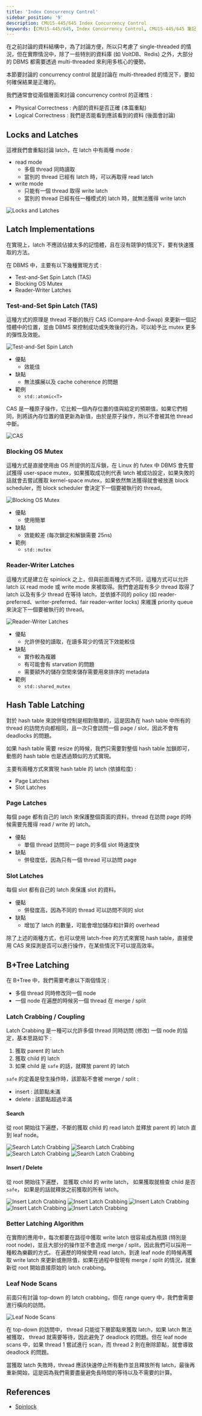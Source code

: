 ```yaml
---
title: 'Index Concurrency Control'
sidebar_position: '9'
description: CMU15-445/645 Index Concurrency Control
keywords: [CMU15-445/645, Index Concurrency Control, CMU15-445/645 筆記]
---
```


<head>
  <title>CMU 15-445/645 Index Concurrency Control</title>
</head>

在之前討論的資料結構中，為了討論方便，所以只考慮了 single-threaded 的情況，但在實際情況中，除了一些特別的資料庫 (如 VoltDB、Redis) 之外，大部分的 DBMS 都需要透過 multi-threaded 來利用多核心的優勢。

本節要討論的 concurrency control 就是討論在 multi-threaded 的情況下，要如何確保結果是正確的。

我們通常會從兩個層面來討論 concurrency control 的正確性 :

- Physical Correctness : 內部的資料是否正確 (本篇重點)
- Logical Correctness : 我們是否能看到應該看到的資料 (後面會討論)

## Locks and Latches

這裡我們會重點討論 latch，在 latch 中有兩種 mode :

- read mode
  - 多個 thread 同時讀取
  - 當別的 thread 已經有 latch 時，可以再取得 read latch
- write mode
  - 只能有一個 thread 取得 write latch
  - 當別的 thread 已經有任一種模式的 latch 時，就無法獲得 write latch

![Locks and Latches](/img/cmu15-445/c09/image-10.png)

## Latch Implementations

在實現上，latch 不應該佔據太多的記憶體，且在沒有競爭的情況下，要有快速獲取的方法。

在 DBMS 中，主要有以下幾種實現方式 :

- Test-and-Set Spin Latch (TAS)
- Blocking OS Mutex
- Reader-Writer Latches

### Test-and-Set Spin Latch (TAS)

這種方式的原理是 thread 不斷的執行 CAS (Compare-And-Swap) 來更新一個記憶體中的位置，並由 DBMS 來控制成功或失敗後的行為，可以給予比 mutex 更多的彈性及效能。

![Test-and-Set Spin Latch](/img/cmu15-445/c09/image-11.png)

- 優點
  - 效能佳
- 缺點
  - 無法擴展以及 cache coherence 的問題
- 範例
  - `std::atomic<T>`

CAS 是一種原子操作，它比較一個內存位置的值與給定的預期值，如果它們相同，則將該內存位置的值更新為新值，由於是原子操作，所以不會被其他 thread 中斷。

![CAS](/img/cmu15-445/c09/image-14.png)

### Blocking OS Mutex

這種方式是直接使用由 OS 所提供的互斥鎖，在 Linux 的 futex 中 DBMS 會先嘗試獲得 user-space mutex，如果獲取成功則代表 latch 被成功設定，如果失敗的話就會去嘗試獲取 kernel-space mutex，如果依然無法獲得就會被放進 block scheduler，而 block scheduler 會決定下一個要被執行的 thread。

![Blocking OS Mutex](/img/cmu15-445/c09/image-12.png)

- 優點
  - 使用簡單
- 缺點
  - 效能較差 (每次鎖定和解鎖需要 25ns)
- 範例
  - `std::mutex`

### Reader-Writer Latches

這種方式是建立在 spinlock 之上，但與前面兩種方式不同，這種方式可以允許 latch 以 read mode 或 write mode 來被取得。我們會追蹤有多少 thread 取得了 latch 以及有多少 thread 在等待 latch，並依據不同的 policy (如 reader-preferred、writer-preferred、fair reader-writer locks) 來維護 priority queue 來決定下一個要被執行的 thread。

![Reader-Writer Latches](/img/cmu15-445/c09/image-13.png)

- 優點
  - 允許併發的讀取，在讀多寫少的情況下效能較佳
- 缺點
  - 實作較為複雜
  - 有可能會有 starvation 的問題
  - 需要額外的儲存空間來儲存需要用來排序的 metadata
- 範例
  - `std::shared_mutex`

## Hash Table Latching

對於 hash table 來說併發控制是相對簡單的，這是因為在 hash table 中所有的 thread 的訪問方向都相同，且一次只會訪問一個 page / slot，因此不會有 deadlocks 的問題。

如果 hash table 需要 resize 的時候，我們只需要對整個 hash table 加鎖即可，動態的 hash table 也是透過類似的方式實現。

主要有兩種方式來實現 hash table 的 latch (依據粒度) :

- Page Latches
- Slot Latches

### Page Latches

每個 page 都有自己的 latch 來保護整個頁面的資料，thread 在訪問 page 的時候需要先獲得 read / write 的 latch。

- 優點
  - 單個 thread 訪問同一 page 的多個 slot 時速度快
- 缺點
  - 併發度低，因為只有一個 thread 可以訪問 page

### Slot Latches

每個 slot 都有自己的 latch 來保護 slot 的資料。

- 優點
  - 併發度高，因為不同的 thread 可以訪問不同的 slot
- 缺點
  - 增加了 latch 的數量，可能會增加儲存和計算的 overhead

除了上述的兩種方式，也可以使用 latch-free 的方式來實現 hash table，直接使用 CAS 來探測是否可以進行操作，在某些情況下可以提高效率。

## B+Tree Latching

在 B+Tree 中，我們需要考慮以下兩個情況 :

- 多個 thread 同時修改同一個 node
- 一個 node 在遍歷的時候另一個 thread 在 merge / split

### Latch Crabbing / Coupling

Latch Crabbing 是一種可以允許多個 thread 同時訪問 (修改) 一個 node 的協定，基本思路如下 :

1. 獲取 parent 的 latch
2. 獲取 child 的 latch
3. 如果 child 是 `safe` 的話，就釋放 parent 的 latch

`safe` 的定義是發生操作時，該節點不會被 merge / split :

- insert : 該節點未滿
- delete : 該節點超過半滿

#### Search

從 root 開始往下遍歷，不斷的獲取 child 的 read latch 並釋放 parent 的 latch 直到 leaf node。

![Search Latch Crabbing](/img/cmu15-445/c09/image.png)
![Search Latch Crabbing](/img/cmu15-445/c09/image-1.png)
![Search Latch Crabbing](/img/cmu15-445/c09/image-2.png)
![Search Latch Crabbing](/img/cmu15-445/c09/image-3.png)

#### Insert / Delete

從 root 開始往下遍歷，
並獲取 child 的 write latch，
如果獲取就檢查 child 是否 `safe`，
如果是的話就釋放之前獲取的所有 latch。

![Insert Latch Crabbing](/img/cmu15-445/c09/image-4.png)
![Insert Latch Crabbing](/img/cmu15-445/c09/image-5.png)
![Insert Latch Crabbing](/img/cmu15-445/c09/image-6.png)
![Insert Latch Crabbing](/img/cmu15-445/c09/image-7.png)
![Insert Latch Crabbing](/img/cmu15-445/c09/image-8.png)

### Better Latching Algorithm

在實際的應用中，每次都要在路徑中獲取 write latch 很容易成為瓶頸 (特別是 root node)，並且大部分的操作並不會造成 merge / split，因此我們可以採用一種較為樂觀的方式。
在遍歷的時候使用 read latch，到達 leaf node 的時候再獲取 write latch 來更新或刪除值，如果在過程中發現有 merge / split 的情況，就重新從 root 開始直接原始的 latch crabbing。

### Leaf Node Scans

前面只有討論 top-down 的 latch crabbing，但在 range query 中，我們會需要進行橫向的訪問。

![Leaf Node Scans](/img/cmu15-445/c09/image-9.png)

在 top-down 的訪問中， thread 只能從下層節點來獲取 latch，如果 latch 無法被獲取， thread 就需要等待，因此避免了 deadlock 的問題。但在 leaf node scans 中，如果 thread 1 嘗試進行 scan，而 thread 2 則在刪除節點，就會導致 deadlock 的問題。

當獲取 latch 失敗時，thread 應該快速停止所有動作並且釋放所有 latch，最後再重新開始，這是因為我們需要盡量避免長時間的等待以及不需要的計算。

## References

- [Spinlock](https://ithelp.ithome.com.tw/articles/10281491)
